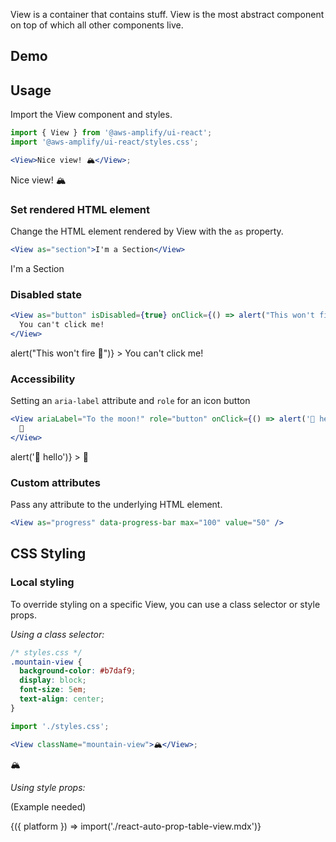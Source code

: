 
View is a container that contains stuff. View is the most abstract component on top of which all other components live.

## Demo

<ViewDemo />

## Usage

Import the View component and styles.

```jsx
import { View } from '@aws-amplify/ui-react';
import '@aws-amplify/ui-react/styles.css';

<View>Nice view! 🏔</View>;
```

<Example>
  <View>Nice view! 🏔</View>
</Example>

### Set rendered HTML element

Change the HTML element rendered by View with the `as` property.

```jsx
<View as="section">I'm a Section</View>
```

<Example>
  <View as="section">I'm a Section</View>
</Example>

### Disabled state

```jsx
<View as="button" isDisabled={true} onClick={() => alert("This won't fire 🚫")}>
  You can't click me!
</View>
```

<Example>
  <View
    as="button"
    isDisabled={true}
    onClick={() => alert("This won't fire 🚫")}
  >
    You can't click me!
  </View>
</Example>

### Accessibility

Setting an `aria-label` attribute and `role` for an icon button

```jsx
<View ariaLabel="To the moon!" role="button" onClick={() => alert('👋 hello')}>
  🚀
</View>
```

<Example>
  <View
    ariaLabel="To the moon!"
    role="button"
    onClick={() => alert('👋 hello')}
  >
    🚀
  </View>
</Example>

### Custom attributes

Pass any attribute to the underlying HTML element.

```jsx
<View as="progress" data-progress-bar max="100" value="50" />
```

<Example>
  <View
    as="progress"
    data-progress-bar
    max="100"
    value="50"
    style={{ all: 'revert' }}
  />
</Example>

## CSS Styling

### Local styling

To override styling on a specific View, you can use a class selector or style props.

_Using a class selector:_

```css
/* styles.css */
.mountain-view {
  background-color: #b7daf9;
  display: block;
  font-size: 5em;
  text-align: center;
}
```

```jsx
import './styles.css';

<View className="mountain-view">🏔</View>;
```

<Example>
  <View className="mountain-view">🏔</View>
</Example>

_Using style props:_

(Example needed)

<Fragment>
  {({ platform }) => import('./react-auto-prop-table-view.mdx')}
</Fragment>
